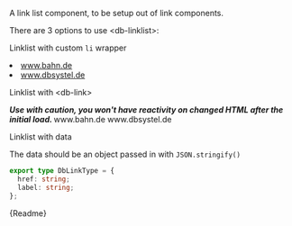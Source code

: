 


<Meta title="02-Navigation/Linklist/Intro" />

A link list component, to be setup out of link components.

There are 3 options to use &lt;db-linklist&gt;:

<db-headline>Linklist with custom `li` wrapper</db-headline>

<Canvas>
  <db-linklist>
    <li>
      <a href="https://www.bahn.de/">www.bahn.de</a>
    </li>
    <li>
      <a href="https://www.dbsystel.de/">www.dbsystel.de</a>
    </li>
  </db-linklist>
</Canvas>

<db-headline>Linklist with &lt;db-link&gt;</db-headline>

<i>
  <strong>
    Use with caution, you won't have reactivity on changed HTML after the initial load.
  </strong>
</i>

<Canvas>
  <db-linklist>
    <db-link href="https://www.bahn.de/">www.bahn.de</db-link>
    <db-link href="https://www.dbsystel.de/">www.dbsystel.de</db-link>
  </db-linklist>
</Canvas>

<db-headline>Linklist with data</db-headline>

<Canvas>
  <db-linklist data={mockDataWebsites()} />
</Canvas>

The data should be an object passed in with `JSON.stringify()`

```typescript
export type DbLinkType = {
  href: string;
  label: string;
};
```

<Markdown>{Readme}</Markdown>
